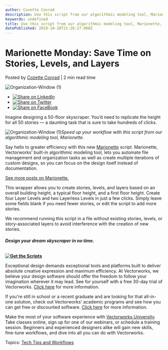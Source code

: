 ```yaml
---
author: Cozette Conrad
description: Use this script from our algorithmic modeling tool, Marionette, to save countless clicks creating stories, levels, and layers.
keywords: undefined
title: Use this script from our algorithmic modeling tool, Marionette, to save countless clicks creating stories, levels, and layers. 
datePublished: 2019-10-28T21:26:27.000Z
---
```

  

# Marionette Monday: Save Time on Stories, Levels, and Layers

 Posted by [Cozette Conrad](https://blog.vectorworks.net/author/cozette-conrad) | 2 min read time 

![Organization-Window (1)](https://blog.vectorworks.net/hubfs/Blog%20Images/191028_Marionette%20Monday/Organization-Window%20%281%29.jpg) 

* [![Share on LinkedIn](https://2659751.fs1.hubspotusercontent-na1.net/hubfs/2659751/michaelDemo/share-LI.png)](http://www.linkedin.com/shareArticle?mini=true&url=https%3A%2F%2Fblog.vectorworks.net%2Fmarionette-monday-save-time-on-stories-levels-and-layers)
* [![Share on Twitter](https://2659751.fs1.hubspotusercontent-na1.net/hubfs/2659751/michaelDemo/share-TW.png)](https://www.twitter.com/share?text=Marionette%20Monday:%20Save%20Time%20on%20Stories,%20Levels,%20and%20Layers&url=https%3A%2F%2Fblog.vectorworks.net%2Fmarionette-monday-save-time-on-stories-levels-and-layers&via=PMGTweets)
* [![Share on FaceBook](https://2659751.fs1.hubspotusercontent-na1.net/hubfs/2659751/michaelDemo/share-FB.png)](https://www.facebook.com/sharer/sharer.php?u=https%3A%2F%2Fblog.vectorworks.net%2Fmarionette-monday-save-time-on-stories-levels-and-layers)

Imagine designing a 50-floor skyscraper. You’d need to replicate the height for all 50 stories — a daunting task that is sure to take hundreds of clicks.

![Organization-Window (1)](https://blog.vectorworks.net/hs-fs/hubfs/Blog%20Images/191028_Marionette%20Monday/Organization-Window%20(1).jpg?width=631&name=Organization-Window%20(1).jpg)_Speed up your workflow with this script from our algorithmic modeling tool, Marionette._

Say hello to greater efficiency with this new [Marionette](https://www.vectorworks.net/training/marionette?utm%5Fcampaign=blog&utm%5Fmedium=planetvectorworks&utm%5Fsource=intext&utm%5Fcontent=marionettemonday102819) script. Marionette, Vectorworks’ built-in algorithmic modeling tool, lets you automate file management and organization tasks as well as create multiple iterations of custom designs, so you can focus on the design itself instead of documentation.

[See more posts on Marionette.](/topic/marionette?utm%5Fcampaign=blog&utm%5Fmedium=planetvectorworks&utm%5Fsource=button&utm%5Fcontent=marionettemonday102819)

This wrapper allows you to create stories, levels, and layers based on an overall building height, a typical floor height, and a first floor height. Create four Layer Levels and two Layerless Levels in just a few clicks. Simply leave some fields blank if you need fewer stories, or edit the script to add more stories.

We recommend running this script in a file without existing stories, levels, or story-associated layers to avoid interference with the creation of new stories.

###### **Design your dream skyscraper in no time.**

**[![Get the Scripts](https://no-cache.hubspot.com/cta/default/3018241/78f01031-e9c7-4c63-8c22-d94e96e60bf4.png)](https://cta-redirect.hubspot.com/cta/redirect/3018241/78f01031-e9c7-4c63-8c22-d94e96e60bf4)** 

Exceptional design demands exceptional tools and platforms built to deliver absolute creative expression and maximum efficiency. At Vectorworks, we believe your design software should offer the freedom to follow your imagination wherever it may lead. See for yourself with a free 30-day trial of Vectorworks. [Click here](https://www.vectorworks.net/trial/form) for more information.

If you're still in school or a recent graduate and are looking for that all-in-one solution, check out Vectorworks' academic programs and see how you can get free or discounted software. [Click here](https://www.vectorworks.net/en-US/education) for more information.

Make the most of your software experience with [Vectorworks University](https://university.vectorworks.net/). Take classes online, sign up for one of our webinars, or schedule a training session. Beginners and experienced designers alike will gain new skills, fine-tune workflows, and dive into all you can do with Vectorworks. 

 Topics: [Tech Tips and Workflows](https://blog.vectorworks.net/topic/tech-tips-and-workflows) 

  